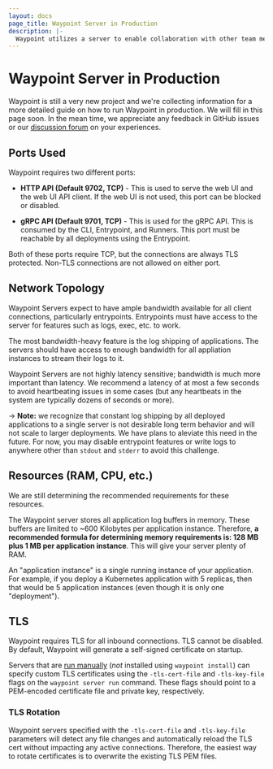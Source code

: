 ```yaml
---
layout: docs
page_title: Waypoint Server in Production
description: |-
  Waypoint utilizes a server to enable collaboration with other team members, storing operation history, and enabling functionality such as logs, exec, and more.
---
```


# Waypoint Server in Production

Waypoint is still a very new project and we're collecting information for a more
detailed guide on how to run Waypoint in production. We will fill in this page
soon. In the mean time, we appreciate any feedback in GitHub issues
or our [discussion forum](https://discuss.hashicorp.com) on your experiences.

## Ports Used

Waypoint requires two different ports:

- **HTTP API (Default 9702, TCP)** - This is used to serve the web UI and
  the web UI API client. If the web UI is not used, this port can be blocked
  or disabled.

- **gRPC API (Default 9701, TCP)** - This is used for the gRPC API. This is
  consumed by the CLI, Entrypoint, and Runners. This port must be reachable
  by all deployments using the Entrypoint.

Both of these ports require TCP, but the connections are always TLS
protected. Non-TLS connections are not allowed on either port.

## Network Topology

Waypoint Servers expect to have ample bandwidth available for all client
connections, particularly entrypoints. Entrypoints must have access to the
server for features such as logs, exec, etc. to work.

The most bandwidth-heavy feature is the log shipping of applications. The
servers should have access to enough bandwidth for all appliation instances
to stream their logs to it.

Waypoint Servers are not highly latency sensitive; bandwidth is much
more important than latency. We recommend a latency of at most a few seconds
to avoid heartbeating issues in some cases (but any heartbeats in the system
are typically dozens of seconds or more).

-> **Note:** we recognize that constant log shipping by all deployed
applications to a single server is not desirable long term behavior and
will not scale to larger deployments. We have plans to aleviate this need
in the future. For now, you may disable entrypoint features or write logs
to anywhere other than `stdout` and `stderr` to avoid this challenge.

## Resources (RAM, CPU, etc.)

We are still determining the recommended requirements for these resources.

The Waypoint server stores all application log buffers in memory. These
buffers are limited to ~600 Kilobytes per application instance. Therefore,
**a recommended formula for determining memory requirements is: 128 MB plus 1 MB
per application instance**. This will give your server plenty of RAM.

An "application instance" is a single running instance of your application.
For example, if you deploy a Kubernetes application with 5 replicas,
then that would be 5 application instances (even though it is only one
"deployment").

## TLS

Waypoint requires TLS for all inbound connections. TLS cannot be disabled.
By default, Waypoint will generate a self-signed certificate on startup.

Servers that are [run manually](/docs/server/run#manually-running-the-server)
(_not_ installed using `waypoint install`) can specify custom TLS certificates
using the `-tls-cert-file` and `-tls-key-file` flags on the `waypoint server run`
command. These flags should point to a PEM-encoded certificate file and
private key, respectively.

### TLS Rotation

Waypoint servers specified with the `-tls-cert-file` and `-tls-key-file`
parameters will detect any file changes and automatically reload the
TLS cert without impacting any active connections. Therefore, the easiest
way to rotate certificates is to overwrite the existing TLS PEM files.
